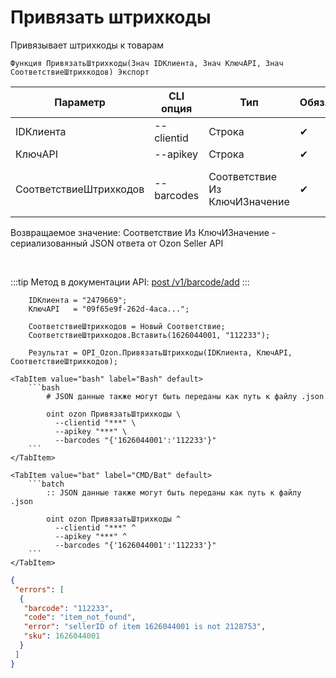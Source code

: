 ﻿---
sidebar_position: 1
---


# Привязать штрихкоды
 Привязывает штрихкоды к товарам



`Функция ПривязатьШтрихкоды(Знач IDКлиента, Знач КлючAPI, Знач СоответствиеШтрихкодов) Экспорт`

  | Параметр | CLI опция | Тип | Обяз. | Назначение |
  |-|-|-|-|-|
  | IDКлиента | --clientid | Строка | &#x2714; | Идентификатор клиента |
  | КлючAPI | --apikey | Строка | &#x2714; | API ключ |
  | СоответствиеШтрихкодов | --barcodes | Соответствие Из КлючИЗначение | &#x2714; | Ключ > SKU товара, Значение > Штрихкод |

  
  Возвращаемое значение:   Соответствие Из КлючИЗначение - сериализованный JSON ответа от Ozon Seller API

<br/>

:::tip
Метод в документации API: [post /v1/barcode/add](https://docs.ozon.ru/api/seller/#operation/add-barcode)
:::
<br/>



```bsl title="Пример использования для 1С:Предприятие/OneScript"
    IDКлиента = "2479669";
    КлючAPI   = "09f65e9f-262d-4aca...";

    СоответствиеШтрихкодов = Новый Соответствие;
    СоответствиеШтрихкодов.Вставить(1626044001, "112233");

    Результат = OPI_Ozon.ПривязатьШтрихкоды(IDКлиента, КлючAPI, СоответствиеШтрихкодов);
```
    

 <Tabs>
  
    <TabItem value="bash" label="Bash" default>
        ```bash
            # JSON данные также могут быть переданы как путь к файлу .json
            
            oint ozon ПривязатьШтрихкоды \
              --clientid "***" \
              --apikey "***" \
              --barcodes "{'1626044001':'112233'}"
        ```
    </TabItem>
  
    <TabItem value="bat" label="CMD/Bat" default>
        ```batch
            :: JSON данные также могут быть переданы как путь к файлу .json
            
            oint ozon ПривязатьШтрихкоды ^
              --clientid "***" ^
              --apikey "***" ^
              --barcodes "{'1626044001':'112233'}"
        ```
    </TabItem>
</Tabs>


```json title="Результат"
{
 "errors": [
  {
   "barcode": "112233",
   "code": "item_not_found",
   "error": "sellerID of item 1626044001 is not 2128753",
   "sku": 1626044001
  }
 ]
}
```
